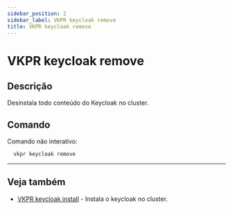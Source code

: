 ```yaml
---
sidebar_position: 2
sidebar_label: VKPR keycloak remove
title: VKPR keycloak remove
---
```


# VKPR keycloak remove

## Descrição

Desinstala todo conteúdo do Keycloak no cluster.

## Comando

Comando não interativo:

```bash
  vkpr keycloak remove
```

---

## Veja também

- [VKPR keycloak install](/docs/commands/keycloak/install) - Instala o keycloak no cluster.

